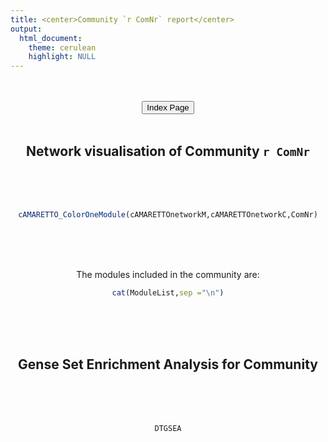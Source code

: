 ```yaml
---
title: <center>Community `r ComNr` report</center>
output: 
  html_document:
    theme: cerulean
    highlight: NULL
---
```


<center>

<br><br>
<a href="../index.html"><button type="button"  class="btn btn-primary">Index Page</button></a>
<br><br>

## Network visualisation of Community `r ComNr`
<br><br><br>
```r
cAMARETTO_ColorOneModule(cAMARETTOnetworkM,cAMARETTOnetworkC,ComNr)
```
<br><br><br>

The modules included in the community are:

```r
cat(ModuleList,sep ="\n")
```
<br><br><br>


## Gense Set Enrichment Analysis for Community
<br><br><br>
```r
DTGSEA
```
<br><br><br>
</center>